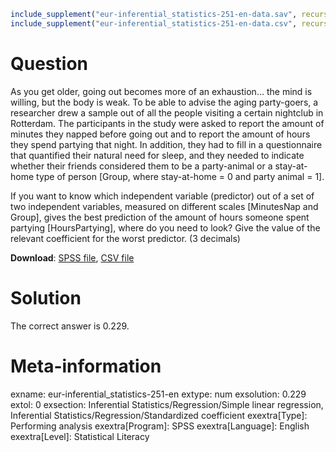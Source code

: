 ```{r, echo = FALSE, results = "hide"}
include_supplement("eur-inferential_statistics-251-en-data.sav", recursive = TRUE)
include_supplement("eur-inferential_statistics-251-en-data.csv", recursive = TRUE)
```
Question
========
As you get older, going out becomes more of an exhaustion… the mind is willing, but the body is weak. To be able to advise the aging party-goers, a researcher drew a sample out of all the people visiting a certain nightclub in Rotterdam. The participants in the study were asked to report the amount of minutes they napped before going out and to report the amount of hours they spend partying that night. In addition, they had to fill in a questionnaire that quantified their natural need for sleep, and they needed to indicate whether their friends considered them to be a party-animal or a stay-at-home type of person [Group, where stay-at-home = 0 and party animal = 1]. 

If you want to know which independent variable (predictor) out of a set of two independent variables, measured on different scales [MinutesNap and Group], gives the best prediction of the amount of hours someone spent partying [HoursPartying], where do you need to look? Give the value of the relevant coefficient for the worst predictor. (3 decimals)

**Download**: [SPSS file](eur-inferential_statistics-251-en-data.sav), [CSV file](eur-inferential_statistics-251-en-data.csv)


Solution
========
The correct answer is 0.229.


Meta-information
================
exname: eur-inferential_statistics-251-en
extype: num
exsolution: 0.229
extol: 0
exsection: Inferential Statistics/Regression/Simple linear regression, Inferential Statistics/Regression/Standardized coefficient
exextra[Type]: Performing analysis
exextra[Program]: SPSS
exextra[Language]: English
exextra[Level]: Statistical Literacy